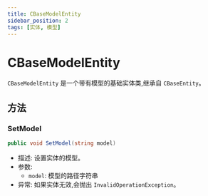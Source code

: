 ```yaml
---
title: CBaseModelEntity
sidebar_position: 2
tags: [实体, 模型]
---
```


# CBaseModelEntity

`CBaseModelEntity` 是一个带有模型的基础实体类,继承自 `CBaseEntity`。

## 方法

### SetModel
```csharp
public void SetModel(string model)
```
- 描述: 设置实体的模型。
- 参数:
  - `model`: 模型的路径字符串
- 异常: 如果实体无效,会抛出 `InvalidOperationException`。 